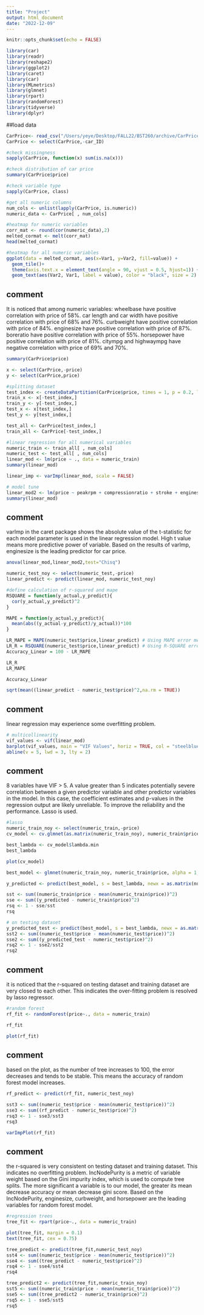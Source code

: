 ```yaml
---
title: "Project"
output: html_document
date: "2022-12-09"
---
```


```r
knitr::opts_chunk$set(echo = FALSE)
```


```r
library(car)
library(readr)
library(reshape2)
library(ggplot2)
library(caret)
library(car)
library(MLmetrics)
library(glmnet)
library(rpart)
library(randomForest)
library(tidyverse)
library(dplyr)
```


##load data
```r
CarPrice<- read_csv("/Users/yeye/Desktop/FALL22/BST260/archive/CarPrice_Assignment.csv")
CarPrice <- select(CarPrice,-car_ID)
```
```r
#check missingness
sapply(CarPrice, function(x) sum(is.na(x)))
```
```r
#check distribution of car price
summary(CarPrice$price)
```

```r
#check variable type
sapply(CarPrice, class)
```

```r
#get all numeric columns
num_cols <- unlist(lapply(CarPrice, is.numeric)) 
numeric_data <- CarPrice[ , num_cols] 
```


```r
#heatmap for numeric variables
corr_mat <- round(cor(numeric_data),2) 
melted_cormat <- melt(corr_mat)
head(melted_cormat)
```
```r
#heatmap for all numeric variables
ggplot(data = melted_cormat, aes(x=Var1, y=Var2, fill=value)) + 
  geom_tile()+
  theme(axis.text.x = element_text(angle = 90, vjust = 0.5, hjust=1)) +
  geom_text(aes(Var2, Var1, label = value), color = "black", size = 2)
```
## comment
It is noticed that among numeric variables:
wheelbase have positive correlation with price of 58%.
car length and car width have positive correlation with price of 68% and 76%.
curbweight have positive correlation with price of 84%.
enginesize have positive correlation with price of 87%.
boreratio have positive correlation with price of 55%.
horsepower have positive correlation with price of 81%.
citympg and highwaympg have negative correlation with price of 69% and 70%.

```r
summary(CarPrice$price)
```


```r
x <- select(CarPrice,-price)
y <- select(CarPrice,price)
```


```r
#splitting dataset
test_index <- createDataPartition(CarPrice$price, times = 1, p = 0.2, list = FALSE)
train_x <- x[-test_index,]
train_y <- y[-test_index,]
test_x <- x[test_index,]
test_y <- y[test_index,]

test_all <- CarPrice[test_index,]
train_all <- CarPrice[-test_index,]
```

```r
#linear regression for all numerical variables
numeric_train <- train_all[ , num_cols] 
numeric_test <- test_all[ , num_cols] 
linear_mod <- lm(price ~ ., data = numeric_train)
summary(linear_mod)
```

```r
linear_imp <- varImp(linear_mod, scale = FALSE)
```

```r
# model tune
linear_mod2 <- lm(price ~ peakrpm + compressionratio + stroke + enginesize + carlength + wheelbase, data = numeric_train)
summary(linear_mod)
```

## comment
varImp in the caret package shows the absolute value of the t-statistic for each model parameter is used in the linear regression model. High t value means more predictive power of variable. Based on the results of varImp, enginesize is the leading predictor for car price.

```r
anova(linear_mod,linear_mod2,test="Chisq")
```


```r
numeric_test_noy <- select(numeric_test,-price)
linear_predict <- predict(linear_mod, numeric_test_noy)
```

```r
#define calculation of r-squared and mape
RSQUARE = function(y_actual,y_predict){
  cor(y_actual,y_predict)^2
}

MAPE = function(y_actual,y_predict){
  mean(abs((y_actual-y_predict)/y_actual))*100
}
```


```r
LR_MAPE = MAPE(numeric_test$price,linear_predict) # Using MAPE error metrics to check for the error rate and accuracy level
LR_R = RSQUARE(numeric_test$price,linear_predict) # Using R-SQUARE error metrics to check for the error rate and accuracy level
Accuracy_Linear = 100 - LR_MAPE
```

```r
LR_R
LR_MAPE
```

```r
Accuracy_Linear
```


```r
sqrt(mean((linear_predict - numeric_test$price)^2,na.rm = TRUE))
```

## comment 
linear regression may experience some overfitting problem.

```r
# multicollinearity
vif_values <- vif(linear_mod)
barplot(vif_values, main = "VIF Values", horiz = TRUE, col = "steelblue",las=2)
abline(v = 5, lwd = 3, lty = 2)
```

## comment
8 variables have VIF > 5. A value greater than 5 indicates potentially severe correlation between a given predictor variable and other predictor variables in the model. In this case, the coefficient estimates and p-values in the regression output are likely unreliable. To improve the reliability and the performance. Lasso is used.

```r
#lasso
numeric_train_noy <- select(numeric_train,-price)
cv_model <- cv.glmnet(as.matrix(numeric_train_noy), numeric_train$price, alpha = 1)
```

```r
best_lambda <- cv_model$lambda.min
best_lambda
```

```r
plot(cv_model) 
```
```r
best_model <- glmnet(numeric_train_noy, numeric_train$price, alpha = 1, lambda = best_lambda)
```

```r
y_predicted <- predict(best_model, s = best_lambda, newx = as.matrix(numeric_train_noy))
```

```r
sst <- sum((numeric_train$price - mean(numeric_train$price))^2)
sse <- sum((y_predicted - numeric_train$price)^2)
rsq <- 1 - sse/sst
rsq
```

```r
# on testing dataset
y_predicted_test <- predict(best_model, s = best_lambda, newx = as.matrix(numeric_test_noy))
sst2 <- sum((numeric_test$price - mean(numeric_test$price))^2)
sse2 <- sum((y_predicted_test - numeric_test$price)^2)
rsq2 <- 1 - sse2/sst2
rsq2
```

## comment 
it is noticed that the r-squared on testing dataset and training dataset are very closed to each other. This indicates the over-fitting problem is resolved by lasso regressor.

```r
#random forest
rf_fit <- randomForest(price~., data = numeric_train) 
```

```r
rf_fit
```


```r
plot(rf_fit)
```
## comment
based on the plot, as the number of tree increases to 100, the error decreases and tends to be stable. This means the accuracy of random forest model increases.

```r
rf_predict <- predict(rf_fit, numeric_test_noy)

```

```r
sst3 <- sum((numeric_test$price - mean(numeric_test$price))^2)
sse3 <- sum((rf_predict - numeric_test$price)^2)
rsq3 <- 1 - sse3/sst3
rsq3
```

```r
varImpPlot(rf_fit) 
```


## comment
the r-squared is very consistent on testing dataset and training dataset. This indicates no overfitting problem. IncNodePurity is a metric of variable weight based on the Gini impurity index, which is used to compute tree splits. The more significant a variable is to our model, the greater its mean decrease accuracy or mean decrease gini score. Based on the IncNodePurity, enginesize, curbweight, and horsepower are the leading variables for random forest model.

```r
#regression trees
tree_fit <- rpart(price~., data = numeric_train) 
```

```r
plot(tree_fit, margin = 0.1)
text(tree_fit, cex = 0.75)
```
```r
tree_predict <- predict(tree_fit,numeric_test_noy)
sst4 <- sum((numeric_test$price - mean(numeric_test$price))^2)
sse4 <- sum((tree_predict - numeric_test$price)^2)
rsq4 <- 1 - sse4/sst4
rsq4
```

```r
tree_predict2 <- predict(tree_fit,numeric_train_noy)
sst5 <- sum((numeric_train$price - mean(numeric_train$price))^2)
sse5 <- sum((tree_predict2 - numeric_train$price)^2)
rsq5 <- 1 - sse5/sst5
rsq5
```

